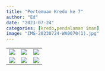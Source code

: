 ```yaml
---
title: "Pertemuan Kredo ke 7"
author: "Ed"
date: "2023-07-24"
categories: [kredo,pendalaman iman]
image: "IMG-20230724-WA0070(1).jpg"
---
```


|                                               |                                               |                                               |
|-----------------------------------------------|-----------------------------------------------|-----------------------------------------------|
| ![](/posts/kredo7/IMG-20230724-WA0038.jpg)    | ![](/posts/kredo7/IMG-20230724-WA0039.jpg)    | ![](/posts/kredo7/IMG-20230724-WA0040.jpg)    |
| ![](/posts/kredo7/IMG-20230724-WA0041(1).jpg) | ![](/posts/kredo7/IMG-20230724-WA0047(2).jpg) | ![](/posts/kredo7/IMG-20230724-WA0048(1).jpg) |
